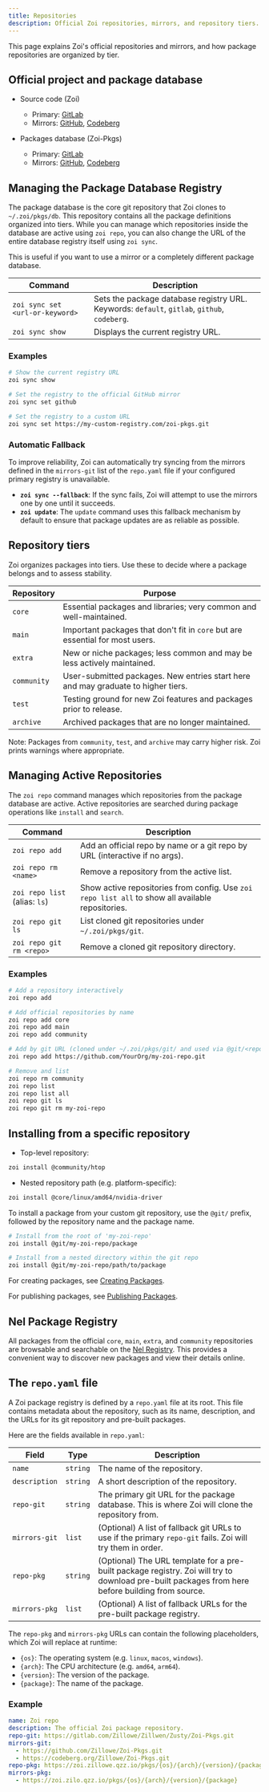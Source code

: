 ```yaml
---
title: Repositories
description: Official Zoi repositories, mirrors, and repository tiers.
---
```


This page explains Zoi's official repositories and mirrors, and how package repositories are organized by tier.

## Official project and package database

- Source code (Zoi)
  - Primary: [GitLab](https://gitlab.com/Zillowe/Zillwen/Zusty/Zoi)
  - Mirrors: [GitHub](https://github.com/Zillowe/Zoi), [Codeberg](https://codeberg.org/Zillowe/Zoi)

- Packages database (Zoi-Pkgs)
  - Primary: [GitLab](https://gitlab.com/Zillowe/Zillwen/Zusty/Zoi-Pkgs)
  - Mirrors: [GitHub](https://github.com/Zillowe/Zoi-Pkgs), [Codeberg](https://codeberg.org/Zillowe/Zoi-Pkgs)

## Managing the Package Database Registry

The package database is the core git repository that Zoi clones to `~/.zoi/pkgs/db`. This repository contains all the package definitions organized into tiers. While you can manage which repositories inside the database are active using `zoi repo`, you can also change the URL of the entire database registry itself using `zoi sync`.

This is useful if you want to use a mirror or a completely different package database.

| Command                         | Description                                                                                  |
| ------------------------------- | -------------------------------------------------------------------------------------------- |
| `zoi sync set <url-or-keyword>` | Sets the package database registry URL. Keywords: `default`, `gitlab`, `github`, `codeberg`. |
| `zoi sync show`                 | Displays the current registry URL.                                                           |

### Examples

```sh
# Show the current registry URL
zoi sync show

# Set the registry to the official GitHub mirror
zoi sync set github

# Set the registry to a custom URL
zoi sync set https://my-custom-registry.com/zoi-pkgs.git
```

### Automatic Fallback

To improve reliability, Zoi can automatically try syncing from the mirrors defined in the `mirrors-git` list of the `repo.yaml` file if your configured primary registry is unavailable.

- **`zoi sync --fallback`**: If the sync fails, Zoi will attempt to use the mirrors one by one until it succeeds.
- **`zoi update`**: The `update` command uses this fallback mechanism by default to ensure that package updates are as reliable as possible.

## Repository tiers

Zoi organizes packages into tiers. Use these to decide where a package belongs and to assess stability.

| Repository  | Purpose                                                                           |
| ----------- | --------------------------------------------------------------------------------- |
| `core`      | Essential packages and libraries; very common and well-maintained.                |
| `main`      | Important packages that don't fit in `core` but are essential for most users.     |
| `extra`     | New or niche packages; less common and may be less actively maintained.           |
| `community` | User-submitted packages. New entries start here and may graduate to higher tiers. |
| `test`      | Testing ground for new Zoi features and packages prior to release.                |
| `archive`   | Archived packages that are no longer maintained.                                  |

Note: Packages from `community`, `test`, and `archive` may carry higher risk. Zoi prints warnings where appropriate.

## Managing Active Repositories

The `zoi repo` command manages which repositories from the package database are active. Active repositories are searched during package operations like `install` and `search`.

| Command                       | Description                                                                                       |
| ----------------------------- | ------------------------------------------------------------------------------------------------- |
| `zoi repo add`                | Add an official repo by name or a git repo by URL (interactive if no args).                       |
| `zoi repo rm <name>`          | Remove a repository from the active list.                                                         |
| `zoi repo list` (alias: `ls`) | Show active repositories from config. Use `zoi repo list all` to show all available repositories. |
| `zoi repo git ls`             | List cloned git repositories under `~/.zoi/pkgs/git`.                                             |
| `zoi repo git rm <repo>`      | Remove a cloned git repository directory.                                                         |

### Examples

```sh
# Add a repository interactively
zoi repo add

# Add official repositories by name
zoi repo add core
zoi repo add main
zoi repo add community

# Add by git URL (cloned under ~/.zoi/pkgs/git/ and used via @git/<repo>/<pkg>)
zoi repo add https://github.com/YourOrg/my-zoi-repo.git

# Remove and list
zoi repo rm community
zoi repo list
zoi repo list all
zoi repo git ls
zoi repo git rm my-zoi-repo
```

## Installing from a specific repository

- Top-level repository:

```sh
zoi install @community/htop
```

- Nested repository path (e.g. platform-specific):

```sh
zoi install @core/linux/amd64/nvidia-driver
```

To install a package from your custom git repository, use the `@git/` prefix, followed by the repository name and the package name.

```sh
# Install from the root of 'my-zoi-repo'
zoi install @git/my-zoi-repo/package

# Install from a nested directory within the git repo
zoi install @git/my-zoi-repo/path/to/package
```

For creating packages, see [Creating Packages](/docs/zds/zoi/creating-packages).

For publishing packages, see [Publishing Packages](/docs/zds/zoi/publishing-packages).

## Nel Package Registry

All packages from the official `core`, `main`, `extra`, and `community` repositories are browsable and searchable on the [Nel Registry](https://nel.zillowe.qzz.io). This provides a convenient way to discover new packages and view their details online.

## The `repo.yaml` file

A Zoi package registry is defined by a `repo.yaml` file at its root. This file contains metadata about the repository, such as its name, description, and the URLs for its git repository and pre-built packages.

Here are the fields available in `repo.yaml`:

| Field         | Type     | Description                                                                                                                                      |
| ------------- | -------- | ------------------------------------------------------------------------------------------------------------------------------------------------ |
| `name`        | `string` | The name of the repository.                                                                                                                      |
| `description` | `string` | A short description of the repository.                                                                                                           |
| `repo-git`    | `string` | The primary git URL for the package database. This is where Zoi will clone the repository from.                                                  |
| `mirrors-git` | `list`   | (Optional) A list of fallback git URLs to use if the primary `repo-git` fails. Zoi will try them in order.                                       |
| `repo-pkg`    | `string` | (Optional) The URL template for a pre-built package registry. Zoi will try to download pre-built packages from here before building from source. |
| `mirrors-pkg` | `list`   | (Optional) A list of fallback URLs for the pre-built package registry.                                                                           |

The `repo-pkg` and `mirrors-pkg` URLs can contain the following placeholders, which Zoi will replace at runtime:

- `{os}`: The operating system (e.g. `linux`, `macos`, `windows`).
- `{arch}`: The CPU architecture (e.g. `amd64`, `arm64`).
- `{version}`: The version of the package.
- `{package}`: The name of the package.

### Example

```yaml
name: Zoi repo
description: The official Zoi package repository.
repo-git: https://gitlab.com/Zillowe/Zillwen/Zusty/Zoi-Pkgs.git
mirrors-git:
  - https://github.com/Zillowe/Zoi-Pkgs.git
  - https://codeberg.org/Zillowe/Zoi-Pkgs.git
repo-pkg: https://zoi.zillowe.qzz.io/pkgs/{os}/{arch}/{version}/{package}
mirrors-pkg:
  - https://zoi.zilo.qzz.io/pkgs/{os}/{arch}/{version}/{package}
```
